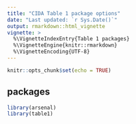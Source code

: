 ```yaml
---
title: "CIDA Table 1 package options"
date: "Last updated: `r Sys.Date()`"
output: rmarkdown::html_vignette
vignette: >
  %\VignetteIndexEntry{Table 1 packages}
  %\VignetteEngine{knitr::rmarkdown}
  %\VignetteEncoding{UTF-8}
---
```


```r
knitr::opts_chunk$set(echo = TRUE)
```

## packages

```r
library(arsenal)
library(table1)
```

